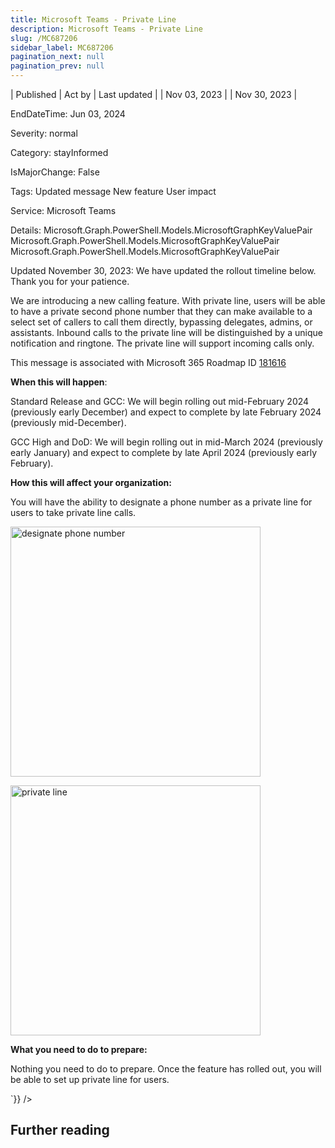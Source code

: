 ```yaml
---
title: Microsoft Teams - Private Line
description: Microsoft Teams - Private Line
slug: /MC687206
sidebar_label: MC687206
pagination_next: null
pagination_prev: null
---
```



| Published | Act by | Last updated |
| Nov 03, 2023 |  | Nov 30, 2023 |

EndDateTime: Jun 03, 2024

Severity: normal

Category: stayInformed

IsMajorChange: False

Tags: Updated message New feature User impact

Service: Microsoft Teams

Details: Microsoft.Graph.PowerShell.Models.MicrosoftGraphKeyValuePair Microsoft.Graph.PowerShell.Models.MicrosoftGraphKeyValuePair Microsoft.Graph.PowerShell.Models.MicrosoftGraphKeyValuePair

<div dangerouslySetInnerHTML={{__html:`
<p style="">Updated November 30, 2023: We have updated the rollout timeline below. Thank you for your patience.</p><p style="">We are introducing a new calling feature. With private line, users will be able to have a private second phone number that they can make available to a select set of callers to call them directly, bypassing delegates, admins, or assistants. Inbound calls to the private line will be distinguished by a unique notification and ringtone. The private line will support incoming calls only.&nbsp;</p>
<p>This message is associated with Microsoft 365 Roadmap ID <a href="https://www.microsoft.com/microsoft-365/roadmap?filters=&amp;searchterms=181616" target="_blank">181616</a></p><p><b>When this will happen</b>:</p><p>Standard Release and GCC: We will begin rolling out mid-February 2024 (previously early December) and expect to complete by late February 2024 (previously mid-December).</p><p>GCC High and DoD: We will begin rolling out in mid-March 2024 (previously early January) and expect to complete by late April 2024 (previously early February).&nbsp;</p>

<p><b>How this will affect your organization:</b></p>

<p>You will have the ability to designate a phone number as a private line for users to take private line calls.</p><p><img src="https://img-prod-cms-rt-microsoft-com.akamaized.net/cms/api/am/imageFileData/RW1eFlA?ver=78c1" style="width: 400px;" alt="designate phone number"></p><p><img src="https://img-prod-cms-rt-microsoft-com.akamaized.net/cms/api/am/imageFileData/RW1eFlD?ver=c5ab" style="width: 400px;" alt="private line"><br></p>
<p><b>What you need to do to prepare:</b></p>
<p>Nothing you need to do to prepare. Once the feature has rolled out, you will be able to set up private line for users.</p>
`}} />

## Further reading
